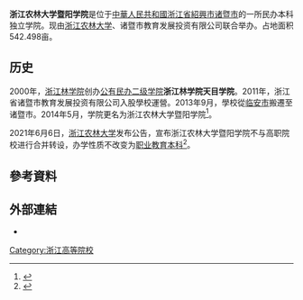{{Infobox university
|name        = 浙江农林大学暨阳学院
|native_name = Jiyang College of Zhejiang A&F University
|image       = <!-- 校徽 -->
|caption     = <!-- 圖像說明 -->
|motto       = 
|established = 2000年
|type        =[[独立学院|独立学院]]
|所属法人     = [[浙江农林大学|浙江农林大学]]<br>诸暨市教育发展投资有限公司
|address     = 浙江省慈溪市白沙路街道文蔚路521号
|zip         = 
|telephone   =   
|website     = {{URL|http://www.zjyc.edu.cn/}}
}}

'''浙江农林大学暨阳学院'''是位于[[中華人民共和國|中華人民共和國]][[浙江省|浙江省]][[紹興市|紹興市]][[诸暨市|诸暨市]]的一所民办本科独立学院。现由[[浙江农林大学|浙江农林大学]]、诸暨市教育发展投资有限公司联合举办。占地面积542.498亩。

== 历史 ==
2000年，[[浙江林学院|浙江林学院]]创办[[公有民办二级学院|公有民办二级学院]]'''浙江林学院天目学院'''。2011年，浙江省诸暨市教育发展投资有限公司入股學校運營。2013年9月，學校從[[临安市|临安市]]搬遷至诸暨市。2014年5月，学院更名为浙江农林大学暨阳学院<ref>{{cite news |title=学院简介 |url=http://www.zjyc.edu.cn/info/1009/2892.htm |accessdate=2021-04-04 |archive-date=2020-08-11 |archive-url=https://web.archive.org/web/20200811001159/http://www.zjyc.edu.cn/info/1009/2892.htm |dead-url=no }}</ref>。

2021年6月6日，[[浙江农林大学|浙江农林大学]]发布公告，宣布浙江农林大学暨阳学院不与高职院校进行合并转设，办学性质不改变为[[职业教育本科|职业教育本科]]<ref name="报道0608A">{{cite web |author1=蒋子文 杨喆 |title=浙江省教育厅喊停次日，多校停止独立学院与职校合并转设 |url=https://m.thepaper.cn/newsDetail_forward_13018622 |website=澎湃新闻 |accessdate=2021-06-08 |archive-date=2021-06-08 |archive-url=https://web.archive.org/web/20210608125735/https://m.thepaper.cn/newsDetail_forward_13018622 |dead-url=no }}</ref>。

== 參考資料 ==
{{Reflist|2}}

== 外部連結 ==
*{{official|http://www.zjyc.edu.cn/}}

{{浙江高等院校}}
{{独立学院}}
[[Category:浙江高等院校|Category:浙江高等院校]]